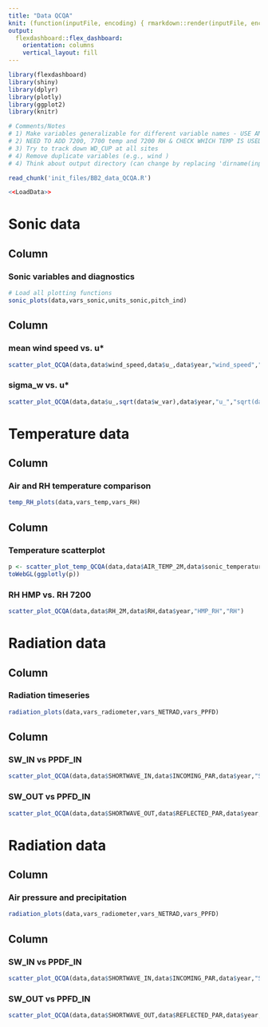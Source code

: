 ```yaml
---
title: "Data QCQA" 
knit: (function(inputFile, encoding) { rmarkdown::render(inputFile, encoding = encoding, output_file = file.path(dirname(inputFile), 'BB2_data_QCQA.html')) })
output: 
  flexdashboard::flex_dashboard:
    orientation: columns
    vertical_layout: fill
---
```

<!-- NOTES: 
1) Make sure to update file name in knit above (e.g., BB2_data_QCQA.html) 
2) Update init file below (e.g., BB2_data_QCQA.R) -->

```r
library(flexdashboard)
library(shiny)
library(dplyr)
library(plotly)
library(ggplot2)
library(knitr)
```

```r
# Comments/Notes
# 1) Make variables generalizable for different variable names - USE AMERIFLUX NAMES HERE
# 2) NEED TO ADD 7200, 7700 temp and 7200 RH & CHECK WHICH TEMP IS USED TO SONIC (cross wind corrected or no)
# 3) Try to track down WD_CUP at all sites
# 4) Remove duplicate variables (e.g., wind )
# 4) Think about output directory (can change by replacing 'dirname(inputFile)' above)
```

<!-- specify init file to read -->
```r
read_chunk('init_files/BB2_data_QCQA.R')
```

```r
<<LoadData>>
```

Sonic data 
=======================================================================

Column {data-width=600}
-----------------------------------------------------------------------

### Sonic variables and diagnostics

```r
# Load all plotting functions
sonic_plots(data,vars_sonic,units_sonic,pitch_ind)
```

Column {data-width=400}
-----------------------------------------------------------------------

### mean wind speed vs. u*
```r
scatter_plot_QCQA(data,data$wind_speed,data$u_,data$year,"wind_speed","u_") 
```

### sigma_w vs. u*
```r
scatter_plot_QCQA(data,data$u_,sqrt(data$w_var),data$year,"u_","sqrt(data$w_var)")
```

Temperature data 
=======================================================================

Column {data-width=600}
-----------------------------------------------------------------------

### Air and RH temperature comparison 
```r
temp_RH_plots(data,vars_temp,vars_RH)
```

Column {data-width=400}
-----------------------------------------------------------------------

### Temperature scatterplot
```r
p <- scatter_plot_temp_QCQA(data,data$AIR_TEMP_2M,data$sonic_temperature-273.15,data$air_t_mean-273.15,c("sonic1","sonic2"),"AIR_TEMP_2M","Other Air Temperature")
toWebGL(ggplotly(p))
```

### RH HMP vs. RH 7200

```r
scatter_plot_QCQA(data,data$RH_2M,data$RH,data$year,"HMP_RH","RH")
```


Radiation data  
=======================================================================

Column {data-width=600}
-----------------------------------------------------------------------

### Radiation timeseries  
```r
radiation_plots(data,vars_radiometer,vars_NETRAD,vars_PPFD)
```

Column {data-width=400}
-----------------------------------------------------------------------

### SW_IN vs PPDF_IN
```r
scatter_plot_QCQA(data,data$SHORTWAVE_IN,data$INCOMING_PAR,data$year,"SHORTWAVE_IN","INCOMING_PAR")
```

### SW_OUT vs PPFD_IN

```r
scatter_plot_QCQA(data,data$SHORTWAVE_OUT,data$REFLECTED_PAR,data$year,"SHORTWAVE_OUT","REFLECTED_PAR")
```

Radiation data  
=======================================================================

Column {data-width=600}
-----------------------------------------------------------------------

### Air pressure and precipitation  
```r
radiation_plots(data,vars_radiometer,vars_NETRAD,vars_PPFD)
```

Column {data-width=400}
-----------------------------------------------------------------------

### SW_IN vs PPDF_IN
```r
scatter_plot_QCQA(data,data$SHORTWAVE_IN,data$INCOMING_PAR,data$year,"SHORTWAVE_IN","INCOMING_PAR")
```

### SW_OUT vs PPFD_IN

```r
scatter_plot_QCQA(data,data$SHORTWAVE_OUT,data$REFLECTED_PAR,data$year,"SHORTWAVE_OUT","REFLECTED_PAR")
```


